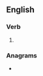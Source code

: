 {{also|preexisted}}
==English==

===Verb===
{{head|en|verb form}}

# {{en-past of|pre-exist}}

===Anagrams===
* {{anagrams|en|expediters}}